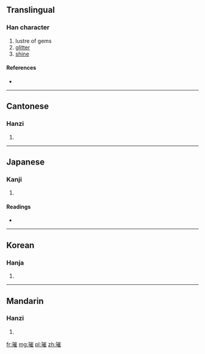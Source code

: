 ==Translingual==

===Han character===
{{Han char|rn=96|rad=玉|as=11|sn=15|four=1211<sub>4</sub>|canj=一土山人土 (MGUOG)}}

# lustre of gems
# [[glitter]]
# [[shine]]

====References====
* {{Han ref|kx=0740.230|dkj=21193|dj=1150.140|hdz=21135.050|uh=7480|ud=29824|bh=BD41|bd=48449}}

----

==Cantonese==

===Hanzi===
{{yue-hanzi|jyut=|y=cheui1}}

# {{defn|Cantonese|sort=玉11}}

----

==Japanese==

===Kanji===
{{ja-kanji|grade=|rs=玉11}}

# {{defn|Japanese|sort=玉11}}

====Readings====
* {{ja-readings|on=[[さい]] (sai), [[すい]] (sui)|kun=|nanori=}}

----

==Korean==

===Hanja===
{{ko-hanja|hangeul=최|eumhun=|rv=choe|mr=ch'oe|y=choy}}

# {{defn|Korean|sort=玉11}}

----

==Mandarin==

===Hanzi===
{{cmn-hanzi|pin=[[cuǐ]] ([[cui3]])|wg=ts'ui<sup>3</sup>}}

# {{defn|Mandarin|sort=玉11}}

[[fr:璀]]
[[mg:璀]]
[[pl:璀]]
[[zh:璀]]